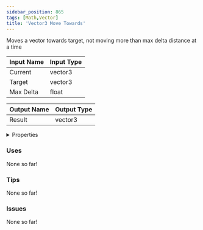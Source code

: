 ```yaml
---
sidebar_position: 865
tags: [Math,Vector]
title: 'Vector3 Move Towards'
---
```


Moves a vector towards target, not moving more than max delta distance at a time



<DocusaurusSvg />

| Input Name | Input Type |
|-----------|-----------|
| Current | vector3 |
| Target | vector3 |
| Max Delta | float |

| Output Name | Output Type |
|-----------|-----------|
| Result | vector3 |


<details>
  <summary>Properties</summary>
  <div>
    <div>
    <table>
      <thead>
        <tr>
          <th>Is beta required?</th>
          <th>No</th>
        </tr>
        <tr>
          <th>Is this chip a trolling risk?</th>
          <th>No</th>
        </tr>
        <tr>
          <th>Is this chip a role assignment risk?</th>
          <th>No</th>
        </tr>
        <tr>
          <th>Chip UUID</th>
          <th>266d90c7-403e-4059-a481-ce3e22d61420</th>
        </tr>
        <tr>
          <th>Room availability</th>
          <th>Available everywhere</th>
        </tr>
      </thead>
    </table>
    </div>
  </div>
</details>

### Uses

None so far!

### Tips

None so far!

### Issues

None so far!